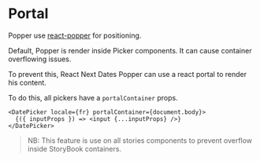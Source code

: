 
<Meta title="Documentation/Customization/Portal" />

# Portal

Popper use [react-popper](https://github.com/popperjs/react-popper) for positioning.

Default, Popper is render inside Picker components. It can cause container overflowing issues.

To prevent this, React Next Dates Popper can use a react portal to render his content.

To do this, all pickers have a `portalContainer` props.

```tsx
<DatePicker locale={fr} portalContainer={document.body}>
  {({ inputProps }) => <input {...inputProps} />}
</DatePicker>
```

> NB: This feature is use on all stories components to prevent overflow inside StoryBook containers.
